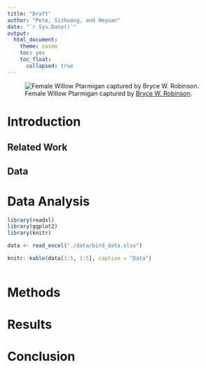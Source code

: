 ```yaml
---
title: "Draft"
author: "Pete, Sizhuang, and Heyuan"
date: "`r Sys.Date()`"
output: 
  html_document:
    theme: cosmo
    toc: yes
    toc_float:
      collapsed: true
---
```


![Female Willow Ptarmigan captured by [Bryce W. Robinson](https://ornithologi.com/2015/06/30/in-context-mid-summer-willow-ptarmigan-behavior-and-appearance/).](./assets/ptarmigan.jpg)

# Introduction

## Related Work

## Data

# Data Analysis

```r
library(readxl)
library(ggplot2)
library(knitr)
```


```r
data <- read_excel("./data/bird_data.xlsx")

knitr::kable(data[1:5, 1:5], caption = "Data")
```

```r

```



# Methods

# Results 

# Conclusion